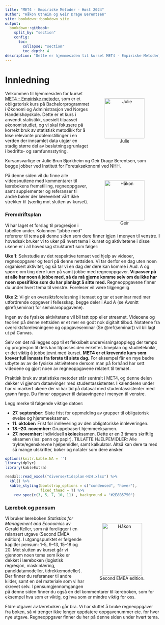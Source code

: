 ```yaml
--- 
title: "MET4 - Empiriske Metoder - Høst 2024"
author: "Håkon Otneim og Geir Drage Berentsen"
site: bookdown::bookdown_site
output: 
  bookdown::gitbook:
    split_by: "section"
    config:
      toc:
        collapse: "section"
        toc_depth: 4
description: "Dette er hjemmesiden til kurset MET4 - Empiriske Metoder, som gis på bachelorstudiet ved Norges Handelshøyskole."
---
```


# Innledning {-}


<figure style="float:right; padding:10px; text-align:center">
  <img alt="Julie" src="bilder/Julie.jpg" width="130" height="130"/>
  <figcaption>Julie</figcaption>
</figure>

Velkommen til hjemmesiden for kurset [MET4 - Empiriske metoder](https://www.nhh.no/emner/empiriske-metoder/), som er et obligatorisk kurs på Bachelorprogrammet i Økonomi og Administrasjon ved Norges Handelshøyskole. Dette er et kurs i anvendt statistikk, spesielt tilpasset økonomistudiet, og vi skal fokusere på korrekt bruk av statistisk metodikk for å løse relevante problemstillinger i en verden der innsamlet data utgjør en stadig større del av beslutningsgrunlaget i bedrifts- og samfunnsstyring.

Kursansvarlige er Julie Brun Bjørkheim og Geir Drage Berentsen, som begge jobber ved Institutt for Foretaksøkonomi ved NHH.

<figure style="float:right; padding:10px; text-align:center">
  <img alt="Håkon" src="bilder/geir.jpg" width="130" height="130"/>
  <figcaption>Geir</figcaption>
</figure>

<!-- I skrivende stund (desember 2021) ser det ut til at i alle fall starten av vårsemesteret fortsatt vil bære preg av restriksjoner og digitale løsninger som følge av coronapandemien. Vi skal være godt rustet for det i MET4, der vi har spilt inn all teorigjennomgang som videosnutter som du kan se på denne hjemmesiden. Vi kommer til å bruke forelesningstiden til kontakttimer, oppgaveseminar, og et relativt lite antall oversiktsforelesninger.  -->

På denne siden vil du finne alle videosnuttene med kommentarer til lærebokens fremstilling, regneoppgaver, samt supplementer og referanser til andre bøker der læreverket vårt ikke strekker til (særlig mot slutten av kurset). 

### Fremdriftsplan {-}

Vi har laget et forslag til progresjon i tabellen under. Kolonnen "jobbe med" refererer til tema på denne siden som dere finner igjen i menyen til venstre. I hovedsak bruker vi to uker på hvert tema i kurset og aktivitetene i disse ukene er i all hovedsag strukturert som følger:

**Uke 1**: Selvstudie av det respektive temaet ved hjelp av videoer, regneoppgaver og teori på denne nettsiden. Vi tar derfor en dag uten noen organisert aktivitet, og så tar vi en dag der dere kan komme i Aud. A og spørre om ting dere lurer på samt jobbe med regneoppgaver. **Vi passer på at alle har noen å jobbe med, så du må gjerne komme selv om du ikke har noen spesifikke som du har planlagt å sitte med.** Regneoppgavene finner du under hvert tema til venstre. Foreleser vil være tilgjengelig.

**Uke 2**: Vi gir en oversiktsforelesning i temaet og tar et seminar med mer utfordrende oppgaver i fellesskap, begge deler i Aud A (se Avsnitt \@ref(seminar) for seminaroppgavene). 

Ingen av de fysiske aktivitetene vil bli tatt opp eller streamet. Videoene og teorien på denne nettsiden er et mer en godt nok digitalt tilbud. Notatene fra oversiktsforelesningene og oppgaveseminar (Se \@ref(seminar)) vil bli lagt ut på Canvas.

Selv om det nå legges opp til et fleksibelt undervisningsopplegg der tempo og progresjon til dels kan tilpasses den enkeltes timeplan og studieteknikk, er det viktig å jobbe jevnt med kurset. **MET4 er et krevende kurs som krever full innsats fra første til siste dag.** For eksempel får en mye bedre utbytte av av de fysiske aktivitetene dersom man på forhånd har sett videoene og gjort noen av  regneoppgavene relatert til temaet.

Praktisk bruk av statistiske metoder står sentralt i MET4, og denne delen dekker vi gjenom dataøvinger med studentassistenter. I kalenderen under har vi markert ukene der vi har tid på datasal med studentassistenter med grønn farge. Du finner oppgaver til dataøvingene i menyen til venstre.


<!-- Vi vil som en hovedregel bruke tirsdagen som en ren kontakttime der kursansvalig(e) er tilgjengelige for spørsmål og diskusjon, mens torsdagstimen blir mer strukturert, med oppgaveregning i plenum (se \@ref(seminar) for seminaroppgavene) og oversiktsforelesninger. **Begge disse aktivitetene er digitale i starten av semesteret, men dette vil bli flyttet til Aud Max så snart vi kan**. -->

Legg merke til følgende viktige datoer:

<!-- - **1. mars:** Siste frist for oppmelding av grupper til obligatorisk øvelse og hjemmeeksamen. -->
<!-- - **15. mars:** Frist for innlevering av den obligatoriske innleveringen. -->
<!-- - **22.--24. april:** Gruppebasert hjemmeeksamen. -->
<!-- - **06. mai:** Individuell **skole**eksamen. -->

- **27. september:** Siste frist for oppmelding av grupper til obligatorisk øvelse og hjemmeeksamen.
- **11. oktober:** Frist for innlevering av den obligatoriske innleveringen.
- **18.--20. november:** Gruppebasert hjemmeeksamen.
- **27. november:** Individuell **skole**eksamen. Dette er en 3 timers skriftlig eksamen (les: penn og papir). TILLATTE HJELPEMIDLER: Alle trykte/egenskrevne hjelpemidler, samt kalkulator. Altså kan dere ta med så mange utskrifter, bøker og notater som dere ønsker. 




```r
options(knitr.kable.NA = '')
library(dplyr)
library(kableExtra)

readxl::read_excel("diverse/tidsplan-H24.xlsx") %>% 
  kbl() %>%
  kable_styling(bootstrap_options = c("condensed", "hover"),
                fixed_thead = T) %>%
    row_spec(c(3, 5, 7, 10, 11) , background = "#2E8B5750") 
```




<!-- ### Tid og sted for grupper {-} -->

<!-- ```{r, echo = F, message = FALSE, warning = FALSE} -->
<!-- options(knitr.kable.NA = '') -->
<!-- library(dplyr) -->
<!-- library(kableExtra) -->

<!-- readxl::read_excel("diverse/grupper.xlsx") %>%  -->
<!--   rename(" " = "...1") %>%  -->
<!--   kbl() %>% -->
<!--   kable_styling(bootstrap_options = c("condensed", "hover"), -->
<!--                 fixed_thead = T) %>%  -->
<!--     column_spec(1, width = "3cm") -->
<!-- # %>% -->
<!--   # row_spec(c(3, 5, 7, 9) , background = "#2E8B5750") #%>%  -->
<!--   # row_spec(11, bold = T, background = "DarkRed", color = "white") -->
<!-- ``` -->

### Lærebok og pensum {-}

<figure style="float:right; padding:10px; text-align:center">
  <img alt="Håkon" src="bilder/keller.jpg" width="130" height="170"/>
  <figcaption>Second EMEA edition.</figcaption>
</figure>

Vi bruker læreboken *Statistics for Management and Economics* av Gerald Keller, som nå foreligger i en relansert utgave (Second EMEA edition). I utgangspunktet er følgende kapitler pensum: 1--5, 9--13, 15--18 og 20. Mot slutten av kurset går vi gjennom noen tema som ikke er dekket i læreboken (logistisk regresjon, maskinlæring, paneldatamodeller, tidrekkemodeller). Der finner du referanser til andre kilder, samt en del materiale som vi har skrevet selv. I pensumgjennomgangen på denne siden finner du også en del kommentarer til læreboken, som for eksempel hva som er viktig, og hva som er mindre viktig for oss. 

Eldre utgaver av læreboken går bra. Vi har sluttet å bruke regneoppgaver fra boken, så vi trenger ikke lenger oppdatere oppgavenummer etc. for hver nye utgave. Regneoppgaver finner du her på denne siden under hvert tema. 


